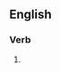 ==English==

===Verb===
{{head|en|present participle}}

# {{present participle of|league|lang=en|nocat=1}}